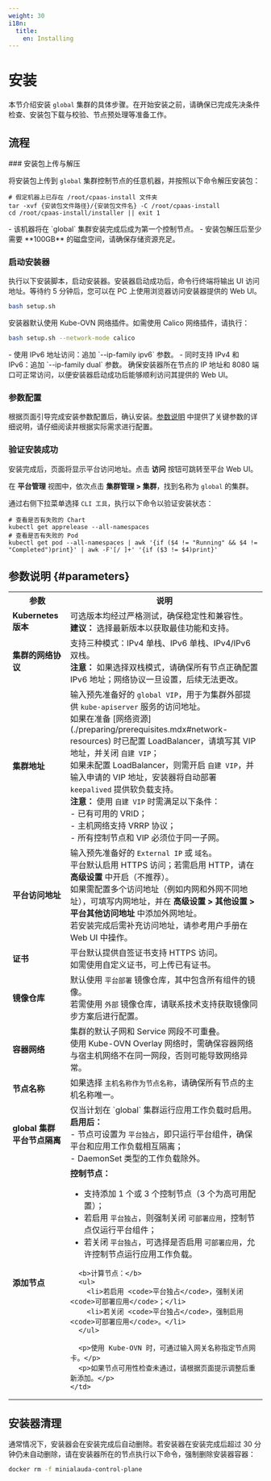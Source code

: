 ```yaml
---
weight: 30
i18n:
  title:
    en: Installing
---
```


# 安装

本节介绍安装 `global` 集群的具体步骤。在开始安装之前，请确保已完成先决条件检查、安装包下载与校验、节点预处理等准备工作。

## 流程

<Steps>
### 安装包上传与解压

将安装包上传到 `global` 集群控制节点的任意机器，并按照以下命令解压安装包：

```shell
# 假定机器上已存在 /root/cpaas-install 文件夹
tar -xvf {安装包文件路径}/{安装包文件名} -C /root/cpaas-install
cd /root/cpaas-install/installer || exit 1
```

<Directive type="info" title="INFO">
- 该机器将在 `global` 集群安装完成后成为第一个控制节点。
- 安装包解压后至少需要 **100GB** 的磁盘空间，请确保存储资源充足。
</Directive>

### 启动安装器

执行以下安装脚本，启动安装器。安装器启动成功后，命令行终端将输出 UI 访问地址。等待约 5 分钟后，您可以在 PC 上使用浏览器访问安装器提供的 Web UI。

```bash
bash setup.sh
```

安装器默认使用 Kube-OVN 网络插件。如需使用 Calico 网络插件，请执行：

```bash
bash setup.sh --network-mode calico
```

<Directive type="note" title="其他参数">
- 使用 IPv6 地址访问：追加 `--ip-family ipv6` 参数。
- 同时支持 IPv4 和 IPv6：追加 `--ip-family dual` 参数。
</Directive>

<Directive type="warning" title="注意">
确保安装器所在节点的 IP 地址和 8080 端口可正常访问，以便安装器启动成功后能够顺利访问其提供的 Web UI。
</Directive>

### 参数配置

根据页面引导完成安装参数配置后，确认安装。[参数说明](#parameters) 中提供了关键参数的详细说明，请仔细阅读并根据实际需求进行配置。

### 验证安装成功

安装完成后，页面将显示平台访问地址。点击 **访问** 按钮可跳转至平台 Web UI。

在 **平台管理** 视图中，依次点击 **集群管理 > 集群**，找到名称为 `global` 的集群。

通过右侧下拉菜单选择 `CLI 工具`，执行以下命令以验证安装状态：

```shell
# 查看是否有失败的 Chart
kubectl get apprelease --all-namespaces
# 查看是否有失败的 Pod
kubectl get pod --all-namespaces | awk '{if ($4 != "Running" && $4 != "Completed")print}' | awk -F'[/ ]+' '{if ($3 != $4)print}'
```
</Steps>

## 参数说明 \{#parameters}

<table>
  <tr>
    <th style={{ whiteSpace: 'nowrap' }}>参数</th>
    <th style={{ whiteSpace: 'nowrap' }}>说明</th>
  </tr>
  <tr>
    <td><b>Kubernetes 版本</b></td>
    <td>
      可选版本均经过严格测试，确保稳定性和兼容性。<br />
      <b>建议：</b> 选择最新版本以获取最佳功能和支持。
    </td>
  </tr>
  <tr>
    <td><b>集群的网络协议</b></td>
    <td>
      支持三种模式：IPv4 单栈、IPv6 单栈、IPv4/IPv6 双栈。<br />
      <b>注意：</b> 如果选择双栈模式，请确保所有节点正确配置 IPv6 地址；网络协议一旦设置，后续无法更改。
    </td>
  </tr>
  <tr>
    <td><b>集群地址</b></td>
    <td>
      输入预先准备好的 <code>global VIP</code>，用于为集群外部提供 <code>kube-apiserver</code> 服务的访问地址。<br />
      如果在准备 [网络资源](./preparing/prerequisites.mdx#network-resources) 时已配置 LoadBalancer，请填写其 VIP 地址，并关闭 <code>自建 VIP</code>；<br />
      如果未配置 LoadBalancer，则需开启 <code>自建 VIP</code>，并输入申请的 VIP 地址，安装器将自动部署 <code>keepalived</code> 提供软负载支持。<br />
      <b>注意：</b> 使用 <code>自建 VIP</code> 时需满足以下条件：<br />
      - 已有可用的 VRID；<br />
      - 主机网络支持 VRRP 协议；<br />
      - 所有控制节点和 VIP 必须位于同一子网。
    </td>
  </tr>
  <tr>
    <td><b>平台访问地址</b></td>
    <td>
      输入预先准备好的 <code>External IP</code> 或 <code>域名</code>。<br />
      平台默认启用 HTTPS 访问；若需启用 HTTP，请在 <b>高级设置</b> 中开启（不推荐）。<br />
      如果需配置多个访问地址（例如内网和外网不同地址），可填写内网地址，并在 <b>高级设置 &gt; 其他设置 &gt; 平台其他访问地址</b> 中添加外网地址。<br />
      若安装完成后需补充访问地址，请参考用户手册在 Web UI 中操作。
    </td>
  </tr>
  <tr>
    <td><b>证书</b></td>
    <td>
      平台默认提供自签证书支持 HTTPS 访问。<br />
      如需使用自定义证书，可上传已有证书。
    </td>
  </tr>
  <tr>
    <td><b>镜像仓库</b></td>
    <td>
      默认使用 <code>平台部署</code> 镜像仓库，其中包含所有组件的镜像。<br />
      若需使用 <code>外部</code> 镜像仓库，请联系技术支持获取镜像同步方案后进行配置。
    </td>
  </tr>
  <tr>
    <td><b>容器网络</b></td>
    <td>
      集群的默认子网和 Service 网段不可重叠。<br />
      使用 Kube-OVN Overlay 网络时，需确保容器网络与宿主机网络不在同一网段，否则可能导致网络异常。
    </td>
  </tr>
  <tr>
    <td><b>节点名称</b></td>
    <td>
      如果选择 <code>主机名称作为节点名称</code>，请确保所有节点的主机名称唯一。
    </td>
  </tr>
  <tr>
    <td><b>global 集群平台节点隔离</b></td>
    <td>
      仅当计划在 `global` 集群运行应用工作负载时启用。<br />
      <b>启用后：</b><br />
      - 节点可设置为 <code>平台独占</code>，即只运行平台组件，确保平台和应用工作负载相互隔离；<br />
      - DaemonSet 类型的工作负载除外。
    </td>
  </tr>
  <tr>
    <td><b>添加节点</b></td>
    <td>
      <b>控制节点：</b>
      <ul>
        <li>支持添加 1 个或 3 个控制节点（3 个为高可用配置）；</li>
        <li>若启用 <code>平台独占</code>，则强制关闭 <code>可部署应用</code>，控制节点仅运行平台组件；</li>
        <li>若关闭 <code>平台独占</code>，可选择是否启用 <code>可部署应用</code>，允许控制节点运行应用工作负载。</li>
      </ul>

      <b>计算节点：</b>
      <ul>
        <li>若启用 <code>平台独占</code>，强制关闭 <code>可部署应用</code>；</li>
        <li>若关闭 <code>平台独占</code>，强制启用 <code>可部署应用</code>。</li>
      </ul>

      <p>使用 Kube-OVN 时，可通过输入网关名称指定节点网卡。</p>
      <p>如果节点可用性检查未通过，请根据页面提示调整后重新添加。</p>
    </td>
  </tr>
</table>

## 安装器清理

通常情况下，安装器会在安装完成后自动删除。若安装器在安装完成后超过 30 分钟仍未自动删除，请在安装器所在的节点执行以下命令，强制删除安装器容器：
```bash
docker rm -f minialauda-control-plane
```
